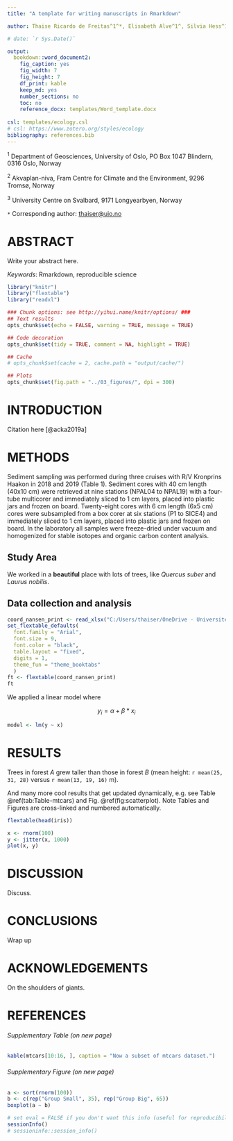 ```yaml
---
title: "A template for writing manuscripts in Rmarkdown"

author: Thaise Ricardo de Freitas^1^*, Elisabeth Alve^1^, Silvia Hess^1^, Paul Renaud^2,3^

# date: `r Sys.Date()`

output:
  bookdown::word_document2:
    fig_caption: yes
    fig_width: 7
    fig_height: 7
    df_print: kable
    keep_md: yes
    number_sections: no
    toc: no
    reference_docx: templates/Word_template.docx
    
csl: templates/ecology.csl
# csl: https://www.zotero.org/styles/ecology
bibliography: references.bib
---
```


^1^ Department of Geosciences, University of Oslo, PO Box 1047 Blindern, 0316 Oslo, Norway

^2^ Akvaplan-niva, Fram Centre for Climate and the Environment, 9296 Tromsø, Norway

^3^ University Centre on Svalbard, 9171 Longyearbyen, Norway

`*` Corresponding author: [thaiser\@uio.no](mailto:thaiser@uio.no){.email}

# ABSTRACT

Write your abstract here.

*Keywords*: Rmarkdown, reproducible science

```r
library("knitr")
library("flextable")
library("readxl")

### Chunk options: see http://yihui.name/knitr/options/ ###
## Text results
opts_chunk$set(echo = FALSE, warning = TRUE, message = TRUE)

## Code decoration
opts_chunk$set(tidy = TRUE, comment = NA, highlight = TRUE)

## Cache
# opts_chunk$set(cache = 2, cache.path = "output/cache/")

## Plots
opts_chunk$set(fig.path = "../03_figures/", dpi = 300)

```

# INTRODUCTION

Citation here [@acka2019a]

# METHODS

Sediment sampling was performed during three cruises with R/V Kronprins Haakon in 2018 and 2019 (Table 1). Sediment cores with 40 cm length (40x10 cm) were retrieved at nine stations (NPAL04 to NPAL19) with a four-tube multicorer and immediately sliced to 1 cm layers, placed into plastic jars and frozen on board. Twenty-eight cores with 6 cm length (6x5 cm) cores were subsampled from a box corer at six stations (P1 to SICE4) and immediately sliced to 1 cm layers, placed into plastic jars and frozen on board. In the laboratory all samples were freeze-dried under vacuum and homogenized for stable isotopes and organic carbon content analysis.

## Study Area

We worked in a **beautiful** place with lots of trees, like *Quercus suber* and *Laurus nobilis*.

## Data collection and analysis

```r
coord_nansen_print <- read_xlsx("C:/Users/thaiser/OneDrive - Universitetet i Oslo/PhD/maps/dados/coordinates.xlsx", sheet = 4)
set_flextable_defaults(
  font.family = "Arial", 
  font.size = 9,
  font.color = "black",
  table.layout = "fixed",
  digits = 1,
  theme_fun = "theme_booktabs"
  )
ft <- flextable(coord_nansen_print)
ft 
```

We applied a linear model where

$$
y_{i} = \alpha + \beta*x_{i} 
$$

```r
model <- lm(y ~ x)
```

# RESULTS

Trees in forest *A* grew taller than those in forest *B* (mean height: `r mean(25, 31, 28)` versus `r mean(13, 19, 16)` m).

And many more cool results that get updated dynamically, e.g. see Table \@ref(tab:Table-mtcars) and Fig. \@ref(fig:scatterplot). Note Tables and Figures are cross-linked and numbered automatically.

```r
flextable(head(iris))
```

```r
x <- rnorm(100)
y <- jitter(x, 1000)
plot(x, y)
```

# DISCUSSION

Discuss.

# CONCLUSIONS

Wrap up

# ACKNOWLEDGEMENTS

On the shoulders of giants.

# REFERENCES

::: {#refs}
:::

###### Supplementary Table (on new page)

```r
kable(mtcars[10:16, ], caption = "Now a subset of mtcars dataset.")
```

###### Supplementary Figure (on new page)

```r
a <- sort(rnorm(100))
b <- c(rep("Group Small", 35), rep("Group Big", 65))
boxplot(a ~ b)
```

```r
# set eval = FALSE if you don't want this info (useful for reproducibility) to appear 
sessionInfo()
# sessioninfo::session_info()
```
